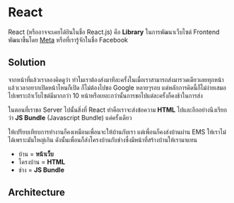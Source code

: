 # React

React (หรืออาจจะเคยได้ยินในชื่อ React.js) คือ **Library** ในการพัฒนาเว็บไซต์ Frontend พัฒนาขึ้นโดย
[Meta](https://en.wikipedia.org/wiki/Meta_Platforms) หรือที่เรารู้จักในชื่อ Facebook

## Solution

จากหน้าที่แล้วเราลองคิดดูว่า ทำไมเราต้องส่งมาทีละครั้งในเมื่อเราสามารถส่งมารวดเดียวเลยทุกหน้าแล้วเวลาอยากเปิดหน้าไหนก็เปิด ก็ไม่ต้องไปขอ Google หลายๆรอบ
แต่หลักการคิดนี้ก็ไม่ง่ายเสมอไปเพราะถ้าเว็บไซต์มีมากกว่า 10 หน้าหรือเยอะกว่านั้นการขอไปแต่ละครั้งก็คงช้าในการส่ง

ในตอนที่เราขอ Server ไปนั้นสิ่งที่ React ทำคือเราจะส่งข้อความ **HTML** ไปและอีกอย่างนึงเรียกว่า **JS Bundle** (Javascript Bundle) แค่ครั้งเดียว

ให้เปรียบเทียบการทำงานก็คงเหมือนเพื่อนจะให้บ้านกับเรา แต่เพื่อนก็คงส่งบ้านผ่าน EMS ให้เราไม่ได้เพราะมันใหญ่เกิน
ดังนั้นเพื่อนก็ส่งโครงบ้านกับช่างซึ่งมีหน้าที่สร้างบ้านให้เรามาแทน

- บ้าน = **หน้าเว็บ**
- โครงบ้าน = **HTML**
- ช่าง = **JS Bundle**

## Architecture
